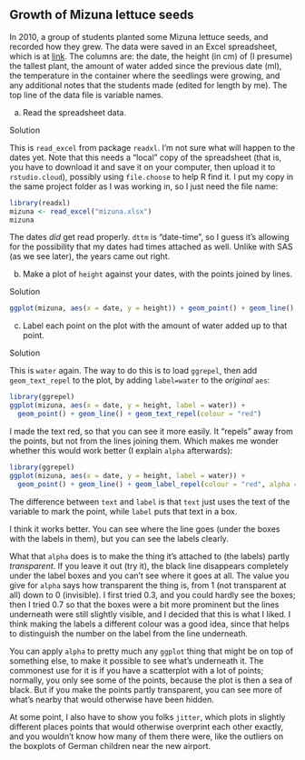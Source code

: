 ##  Growth of Mizuna lettuce seeds


 In 2010, a group of students planted some Mizuna lettuce
seeds, and recorded how they grew. The data were saved in an Excel
spreadsheet, which is at
[link](http://ritsokiguess.site/datafiles/mizuna.xlsx). The columns
are: the date, the height (in cm) of (I presume) the tallest plant,
the amount of water added since the previous date (ml), the
temperature in the container where the seedlings were growing, and any
additional notes that the students made (edited for length by me). The
top line of the data file is variable names.



(a) Read the
spreadsheet data.


Solution


This is `read_excel` from package `readxl`. I'm
not sure what will happen to the dates yet. Note that this needs
a "local" copy of the spreadsheet (that is, you have to
download it and save it on your computer, then upload it to
`rstudio.cloud`), possibly using `file.choose` to
help R find it. I put my copy in the same project folder as I was
working in, so I just need the file name:
```r
library(readxl)
mizuna <- read_excel("mizuna.xlsx")
mizuna
```

     

The dates *did* get read properly. `dttm` is
"date-time", so I guess it's allowing for the possibility that my
dates had times attached as well. Unlike with SAS (as we see later),
the years came out right.



(b) Make a plot of `height` against your
dates, with the points joined by lines.


Solution


```r
ggplot(mizuna, aes(x = date, y = height)) + geom_point() + geom_line()
```

       



(c) Label each point on the plot with the
amount of water added up to that point.


Solution


This is `water` again. The way to do this is to load
`ggrepel`, then add `geom_text_repel` to the
plot, by adding `label=water` to the *original*
`aes`:
```r
library(ggrepel)
ggplot(mizuna, aes(x = date, y = height, label = water)) +
  geom_point() + geom_line() + geom_text_repel(colour = "red")
```

 

I made the text red, so that you can see it more easily. It "repels"
away from the points, but not from the lines joining them. Which makes
me wonder whether this would work better (I explain `alpha` afterwards):

```r
library(ggrepel)
ggplot(mizuna, aes(x = date, y = height, label = water)) +
  geom_point() + geom_line() + geom_label_repel(colour = "red", alpha = 0.7)
```

 

The difference between `text` and `label` is that
`text` just uses the text of the variable to mark the point,
while `label` puts that text in a box.

I think it works better. You can see where the line goes (under the boxes with
the labels in them), but you can see the labels clearly.

What that `alpha` does is to make the thing it's attached to
(the labels) partly *transparent*. If you leave it out (try it),
the black line disappears completely under the label boxes and you
can't see where it goes at all. The value you give for `alpha`
says how transparent the thing is, from 1 (not transparent at all)
down to 0 (invisible). I first tried 0.3, and you could hardly see the
boxes; then I tried 0.7 so that the boxes were a bit more
prominent but the lines underneath were still slightly visible, and I
decided that this is what I liked. I think making the labels a
different colour was a good idea, since that helps to distinguish the
number on the label from the line underneath.

You can apply `alpha` to pretty much any `ggplot` thing
that might be on top of something else, to make it possible to see
what's underneath it. The commonest use for it is if you have a
scatterplot with a lot of points; normally, you only see some of the
points, because the plot is then a sea of black. But if you make the
points partly transparent, you can see more of what's nearby that
would otherwise have been hidden. 

At some point, I also have to show
you folks `jitter`, which plots in slightly different places
points that would otherwise overprint each other exactly, and you
wouldn't know how many of them there were, like the outliers on the
boxplots of German children near the new airport.





